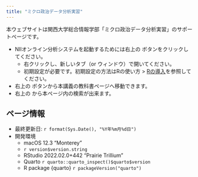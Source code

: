 ```yaml
---
title: "ミクロ政治データ分析実習"
---
```


本ウェブサイトは関西大学総合情報学部「ミクロ政治データ分析実習」のサポートページです。

* NIIオンライン分析システムを起動するためには右上の <a href="https://jupyter.cs.rcos.nii.ac.jp/" target="_blank"><i class="bi bi-terminal"></i></a> ボタンをクリックしてください。
   * 右クリックし、新しいタブ（or ウィンドウ）で開いてください。
   * 初期設定が必要です。初期設定の方法はRの使い方 > [Rの導入](intro/install.html)を参照してください。
* 右上の <a href="https://www.jaysong.net/RBook/" target="_blank"><i class="bi bi-book"></i></a> ボタンから本講義の教科書ページへ移動できます。   
* 右上の <i class="bi bi-search"></i> から本ページ内の検索が出来ます。

:::{.callout-note}
## ページ情報

* 最終更新日: `r format(Sys.Date(), "%Y年%m月%d日")`
* 開発環境
   * macOS 12.3 "Monterey"
   * `r version$version.string`
   * RStudio 2022.02.0+442 "Prairie Trillium"
   * Quarto `r quarto::quarto_inspect()$quarto$version`
   * R package {quarto} `r packageVersion("quarto")`
:::
